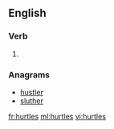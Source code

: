 ==English==

===Verb===
{{head|en}}

# {{en-third-person singular of|hurtle}}

===Anagrams===
* [[hustler#English|hustler]]
* [[sluther#English|sluther]]

[[fr:hurtles]]
[[ml:hurtles]]
[[vi:hurtles]]